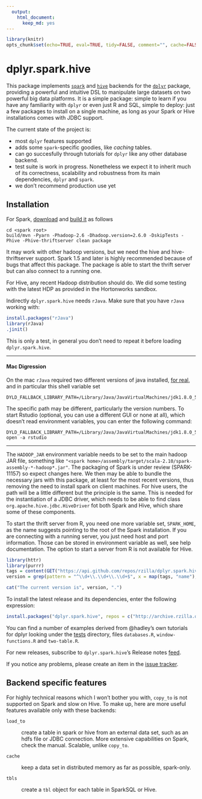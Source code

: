 ```yaml
---
  output:
    html_document:
      keep_md: yes
---
```

```r
library(knitr)
opts_chunk$set(echo=TRUE, eval=TRUE, tidy=FALSE, comment="", cache=FALSE, error=TRUE)
```


# dplyr.spark.hive

This package implements [`spark`](http://spark.apache.org/) and [`hive`](http://hive.apache.org) backends for the [`dplyr`](http://github.com/hadley/dplyr) package, providing a powerful and intuitive DSL to manipulate large datasets on two powerful big data platforms. It is a simple package: simple to learn if you have any familiarity with `dplyr` or even just R and SQL, simple to deploy: just a few packages to install on a single machine, as long as your Spark or Hive installations comes with JDBC support.

The current state of the project is:

 - most `dplyr` features supported
 - adds some `spark`-specific goodies, like *caching* tables.
 - can go succesfully through tutorials for `dplyr` like any other database backend. 
 - test suite is work in progress. Nonetheless we expect it to inherit much of its correctness, scalability and robustness from its main dependencies, `dplyr` and `spark`.
 - we don't recommend production use yet

## Installation

For Spark, [download](https://spark.apache.org/downloads.html) and [build it](https://spark.apache.org/docs/latest/building-spark.html) as follows

```
cd <spark root>
build/mvn -Pyarn -Phadoop-2.6 -Dhadoop.version=2.6.0 -DskipTests -Phive -Phive-thriftserver clean package
```

It may work with other hadoop versions, but we need the hive and hive-thriftserver support. Spark 1.5 and later is highly recommended because of bugs that affect this package. The package is able to start the thrift server but can also connect to a running one.

For Hive, any recent Hadoop distribution should do. We did some testing with the latest HDP as provided in the Hortonworks sandbox.

Indirectly `dplyr.spark.hive` needs `rJava`. Make sure that you have `rJava` working with:

```r
install.packages("rJava")
library(rJava)
.jinit()
```

This is only a test, in general you don't need to repeat it before loading `dplyr.spark.hive`.

----------------

#### Mac Digression

On the mac `rJava` required two different versions of java installed, [for real](http://andrewgoldstone.com/blog/2015/02/03/rjava/), and in particular this shell variable set

```
DYLD_FALLBACK_LIBRARY_PATH=/Library/Java/JavaVirtualMachines/jdk1.8.0_51.jdk/Contents/Home/jre/lib/server/
```
The specific path may be different, particularly the version numbers. To start Rstudio (optional, you can use a different GUI or none at all), which doesn't read environment variables, you can enter the following command:
```
DYLD_FALLBACK_LIBRARY_PATH=/Library/Java/JavaVirtualMachines/jdk1.8.0_51.jdk/Contents/Home/jre/lib/server/ open -a rstudio
```

----------------


The `HADOOP_JAR` environment variable needs to be set to the main hadoop JAR file, something like `"<spark home>/assembly/target/scala-2.10/spark-assembly-*-hadoop*.jar"`. The packaging of Spark is under review (SPARK-11157) so expect changes here. We then may be able to bundle the necessary jars with this package, at least for the most recent versions, thus removing the need to install spark on client machines. For hive users, the path will be a little different but the principle is the same. This is needed for the instantiation of  a JDBC driver, which needs to be able to find class `org.apache.hive.jdbc.HiveDriver` fot both Spark and Hive, which share some of these components.

To start the thrift server from R, you need one more variable set, `SPARK_HOME`, as the name suggests pointing to the root of the Spark installation. If you are connecting with a running server, you just need host and port information. Those can be stored in environment variable as well, see help documentation. The option to start a server from R is not available for Hive.

```r
library(httr)
library(purrr)
tags = content(GET("https://api.github.com/repos/rzilla/dplyr.spark.hive/tags"))
version = grep(pattern = "^\\d+\\.\\d+\\.\\d+$", x = map(tags, "name"), value = TRUE)[[1]]
```

```r
cat("The current version is", version, ".")
```

To install the latest release and its dependencies, enter the following expression:

```r
install.packages("dplyr.spark.hive", repos = c("http://archive.rzilla.org", unlist(options("repos"))))
```

You can find a number of examples derived from @hadley's own tutorials for dplyr looking under the [tests](https://github.com/rzilla/dplyr.spark.hive/tree/master/pkg/tests) directory, files `databases.R`, `window-functions.R` and `two-table.R`.

For new releases, subscribe to `dplyr.spark.hive`'s Release notes [feed](https://github.com/rzilla/dplyr.spark.hive/releases.atom).

If you notice any problems, please create an item in the [issue tracker](http://github.com/rzilla/dplyr.spark.hive/issues).


## Backend specific features

For highly technical reasons which I won't bother you with, `copy_to` is not supported on Spark and slow on Hive. To make up, here are  more useful features available only with these backends:

`load_to`

:    create a table in spark or hive from an external data set, such as an hdfs file or JDBC connection. More extensive capabilities on Spark, check the manual. Scalable, unlike `copy_to`.

`cache`

:    keep a data set in distributed memory as far as possible, spark-only.

`tbls`

:    create a `tbl` object for each table in SparkSQL or Hive.



